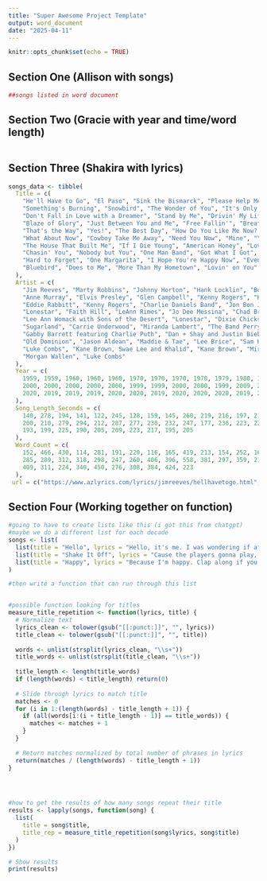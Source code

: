 ```yaml
---
title: "Super Awesome Project Template"
output: word_document
date: "2025-04-11"
---
```


```r
knitr::opts_chunk$set(echo = TRUE)
```

## Section One (Allison with songs)

```r
##songs listed in word document 
```


## Section Two (Gracie with year and time/word length)

```r

```

## Section Three (Shakira with lyrics)

```r
songs_data <- tibble(
  Title = c(
    "He'll Have to Go", "El Paso", "Sink the Bismarck", "Please Help Me, I'm Falling", "Let's Think About Living",
    "Something's Burning", "Snowbird", "The Wonder of You", "It's Only Make Believe", "Coward of the County",
    "Don't Fall in Love with a Dreamer", "Stand by Me", "Drivin' My Life Away", "You Decorated My Life", "In America",
    "Blaze of Glory", "Just Between You and Me", "Free Fallin'", "Breathe", "Amazed", "The Way You Love Me", "I Need You",
    "That's the Way", "Yes!", "The Best Day", "How Do You Like Me Now?!", "My Best Friend", "I Hope You Dance",
    "What About Now", "Cowboy Take Me Away", "Need You Now", "Mine", "You Belong with Me", "Stuck Like Glue", "Undo It",
    "The House That Built Me", "If I Die Young", "American Honey", "Lover, Lover", "The Bones", "I Hope", "10,000 Hours",
    "Chasin' You", "Nobody but You", "One Man Band", "Got What I Got", "Die from a Broken Heart", "One of Them Girls",
    "Hard to Forget", "One Margarita", "I Hope You're Happy Now", "Even Though I'm Leaving", "Be Like That", "Homesick",
    "Bluebird", "Does to Me", "More Than My Hometown", "Lovin' on You"
  ),
  Artist = c(
    "Jim Reeves", "Marty Robbins", "Johnny Horton", "Hank Locklin", "Bob Luman", "Kenny Rogers & The First Edition",
    "Anne Murray", "Elvis Presley", "Glen Campbell", "Kenny Rogers", "Kenny Rogers & Kim Carnes", "Mickey Gilley",
    "Eddie Rabbitt", "Kenny Rogers", "Charlie Daniels Band", "Jon Bon Jovi", "Lou Gramm", "Tom Petty", "Faith Hill",
    "Lonestar", "Faith Hill", "LeAnn Rimes", "Jo Dee Messina", "Chad Brock", "George Strait", "Toby Keith", "Tim McGraw",
    "Lee Ann Womack with Sons of the Desert", "Lonestar", "Dixie Chicks", "Lady Antebellum", "Taylor Swift", "Taylor Swift",
    "Sugarland", "Carrie Underwood", "Miranda Lambert", "The Band Perry", "Lady Antebellum", "Jerrod Niemann", "Maren Morris",
    "Gabby Barrett featuring Charlie Puth", "Dan + Shay and Justin Bieber", "Morgan Wallen", "Blake Shelton and Gwen Stefani",
    "Old Dominion", "Jason Aldean", "Maddie & Tae", "Lee Brice", "Sam Hunt", "Luke Bryan", "Carly Pearce and Lee Brice",
    "Luke Combs", "Kane Brown, Swae Lee and Khalid", "Kane Brown", "Miranda Lambert", "Luke Combs featuring Eric Church",
    "Morgan Wallen", "Luke Combs"
  ),
  Year = c(
    1959, 1959, 1960, 1960, 1960, 1970, 1970, 1970, 1970, 1979, 1980, 1980, 1980, 1979, 1980, 1990, 1989, 1989, 1999, 1999,
    2000, 2000, 2000, 2000, 2000, 1999, 1999, 2000, 2000, 1999, 2009, 2010, 2008, 2010, 2010, 2010, 2010, 2010, 2010, 2019,
    2020, 2019, 2019, 2019, 2020, 2020, 2019, 2020, 2020, 2020, 2019, 2019, 2020, 2019, 2019, 2020, 2020, 2020
  ),
  Song_Length_Seconds = c(
    140, 278, 194, 141, 122, 245, 128, 159, 145, 260, 219, 216, 197, 218, 201, 335, 296, 254, 249, 240, 187, 228, 200, 203,
    200, 210, 279, 294, 212, 287, 277, 230, 232, 247, 177, 236, 223, 224, 198, 197, 210, 167, 205, 195, 188, 198, 223, 178,
    193, 199, 225, 190, 205, 209, 223, 217, 195, 205
  ),
  Word_Count = c(
    152, 466, 430, 114, 281, 191, 220, 116, 165, 419, 213, 154, 252, 161, 295, 368, 271, 176, 254, 256, 306, 198, 467, 262,
    285, 289, 312, 318, 298, 247, 260, 406, 396, 558, 381, 297, 359, 216, 361, 326, 470, 304, 323, 213, 315, 261, 294, 365,
    409, 311, 224, 340, 450, 276, 308, 384, 424, 223
  ),
 url = c("https://www.azlyrics.com/lyrics/jimreeves/hellhavetogo.html", "https://www.azlyrics.com/lyrics/martyrobbins/elpaso.html", "https://www.azlyrics.com/lyrics/johnnyhorton/sinkthebismark.html", "https://www.azlyrics.com/lyrics/everlybrothers/pleasehelpmeimfalling.html", "https://genius.com/Bob-luman-lets-think-about-living-lyrics", "https://www.azlyrics.com/lyrics/kennyrogers/somethingsburning.html", "https://www.azlyrics.com/lyrics/annemurray/snowbird.html", "https://www.azlyrics.com/lyrics/elvispresley/thewonderofyou.html", "https://www.azlyrics.com/lyrics/glencampbell/itsonlymakebelieve.html", "https://www.azlyrics.com/lyrics/kennyrogers/cowardofthecounty.html", "https://www.azlyrics.com/lyrics/kennyrogers/dontfallinlovewithadreamer.html", "https://www.azlyrics.com/lyrics/mickeygilley/standbyme.html", "https://www.azlyrics.com/lyrics/eddierabbitt/drivinmylifeaway.html", "https://www.azlyrics.com/lyrics/kennyrogers/youdecoratedmylife.html", "https://www.azlyrics.com/lyrics/charliedanielsband/inamerica.html", "https://www.azlyrics.com/lyrics/bonjovi/blazeofglory.html", "https://www.azlyrics.com/lyrics/lougramm/justbetweenyouandme.html", "https://www.azlyrics.com/lyrics/tompettyandtheheartbreakers/freefallin.html", "https://www.azlyrics.com/lyrics/faithhill/breathe.html", "https://www.azlyrics.com/lyrics/lonestar/amazed.html", "https://www.azlyrics.com/lyrics/faithhill/thewayyouloveme.html", "https://www.azlyrics.com/lyrics/leannrimes/ineedyou.html", "https://www.azlyrics.com/lyrics/jodeemessina/thatstheway.html", "https://www.azlyrics.com/lyrics/chadbrock/yes.html", "https://www.azlyrics.com/lyrics/georgestrait/thebestday.html", "https://www.azlyrics.com/lyrics/tobykeith/howdoyoulikemenow.html", "https://www.azlyrics.com/lyrics/timmcgraw/mybestfriend.html", "https://www.azlyrics.com/lyrics/leeannwomack/ihopeyoudance.html", "https://www.azlyrics.com/lyrics/lonestar/whataboutnow.html", "https://www.azlyrics.com/lyrics/dixiechicks/cowboytakemeaway.html", "https://www.azlyrics.com/lyrics/ladyantebellum/needyounow.html", "https://www.azlyrics.com/lyrics/taylorswift/mine.html", "https://www.azlyrics.com/lyrics/taylorswift/youbelongwithme.html", "https://www.azlyrics.com/lyrics/sugarland/stucklikeglue.html", "https://www.azlyrics.com/lyrics/carrieunderwood/undoit.html", "https://www.azlyrics.com/lyrics/mirandalambert/thehousethatbuiltme.html", "https://www.azlyrics.com/lyrics/bandperry/ifidieyoung.html", "https://www.azlyrics.com/lyrics/ladyantebellum/americanhoney.html", "https://www.azlyrics.com/lyrics/jerrodniemann/loverlover.html", "https://www.azlyrics.com/lyrics/maren-morris/thebones.html", "https://www.azlyrics.com/lyrics/gabbybarrett/ihopeduet.html", "https://www.azlyrics.com/lyrics/danshay/10000hours.html", "https://www.azlyrics.com/lyrics/morganwallen/chasinyou.html", "https://www.azlyrics.com/lyrics/blakeshelton/nobodybutyou.html", "https://www.azlyrics.com/lyrics/olddominion/onemanband.html", "https://www.azlyrics.com/lyrics/jasonaldean/gotwhatigot.html", "https://www.azlyrics.com/lyrics/maddietae/diefromabrokenheart.html", "https://www.azlyrics.com/lyrics/leebrice/oneofthemgirls.html", "https://www.azlyrics.com/lyrics/samhunt/hardtoforget.html", "https://www.azlyrics.com/lyrics/lukebryan/onemargarita.html", "https://www.azlyrics.com/lyrics/carlypearce/ihopeyourehappynow.html", "https://www.azlyrics.com/lyrics/lukecombs/eventhoughimleaving.html", "https://www.azlyrics.com/lyrics/kanebrown/belikethat.html", "https://www.azlyrics.com/lyrics/kanebrown/homesick.html", "https://www.azlyrics.com/lyrics/mirandalambert/bluebird.html", "https://www.azlyrics.com/lyrics/lukecombs/doestome.html", "https://www.azlyrics.com/lyrics/morganwallen/morethanmyhometown.html", "https://www.azlyrics.com/lyrics/lukecombs/lovinonyou.html"))
```



## Section Four (Working together on function)

```r
#going to have to create lists like this (i got this from chatgpt)
#maybe we do a different list for each decade 
songs <- list(
  list(title = "Hello", lyrics = "Hello, it's me. I was wondering if after all these years you'd like to meet."),
  list(title = "Shake It Off", lyrics = "Cause the players gonna play, play, play, play, play. And the haters gonna hate, hate, hate, hate, hate."),
  list(title = "Happy", lyrics = "Because I'm happy. Clap along if you feel like a room without a roof. Because I'm happy.")
)

#then write a function that can run through this list 


#possible function looking for titles
measure_title_repetition <- function(lyrics, title) {
  # Normalize text
  lyrics_clean <- tolower(gsub("[[:punct:]]", "", lyrics))
  title_clean <- tolower(gsub("[[:punct:]]", "", title))
  
  words <- unlist(strsplit(lyrics_clean, "\\s+"))
  title_words <- unlist(strsplit(title_clean, "\\s+"))
  
  title_length <- length(title_words)
  if (length(words) < title_length) return(0)
  
  # Slide through lyrics to match title
  matches <- 0
  for (i in 1:(length(words) - title_length + 1)) {
    if (all(words[i:(i + title_length - 1)] == title_words)) {
      matches <- matches + 1
    }
  }
  
  # Return matches normalized by total number of phrases in lyrics
  return(matches / (length(words) - title_length + 1))
}




#how to get the results of how many songs repeat their title
results <- lapply(songs, function(song) {
  list(
    title = song$title,
    title_rep = measure_title_repetition(song$lyrics, song$title)
  )
})

# Show results
print(results)


```